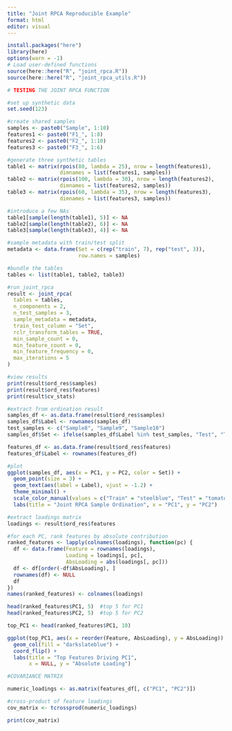 ```yaml
---
title: "Joint RPCA Reproducible Example"
format: html
editor: visual
---
```


```r
install.packages("here")
library(here)
options(warn = -1)
# Load user-defined functions
source(here::here("R", "joint_rpca.R"))
source(here::here("R", "joint_rpca_utils.R"))

# TESTING THE JOINT RPCA FUNCTION

#set up synthetic data
set.seed(123)

#create shared samples
samples <- paste0("Sample", 1:10)
features1 <- paste0("F1_", 1:8)
features2 <- paste0("F2_", 1:10)
features3 <- paste0("F3_", 1:6)

#generate three synthetic tables
table1 <- matrix(rpois(80, lambda = 25), nrow = length(features1),
                 dimnames = list(features1, samples))
table2 <- matrix(rpois(100, lambda = 30), nrow = length(features2),
                 dimnames = list(features2, samples))
table3 <- matrix(rpois(60, lambda = 35), nrow = length(features3),
                 dimnames = list(features3, samples))

#introduce a few NAs
table1[sample(length(table1), 5)] <- NA
table2[sample(length(table2), 6)] <- NA
table3[sample(length(table3), 4)] <- NA

#sample metadata with train/test split
metadata <- data.frame(Set = c(rep("train", 7), rep("test", 3)),
                       row.names = samples)

#bundle the tables
tables <- list(table1, table2, table3)

#run joint_rpca
result <- joint_rpca(
  tables = tables,
  n_components = 2,
  n_test_samples = 3,
  sample_metadata = metadata,
  train_test_column = "Set",
  rclr_transform_tables = TRUE,
  min_sample_count = 0,
  min_feature_count = 0,
  min_feature_frequency = 0,
  max_iterations = 5
)

#view results
print(result$ord_res$samples)
print(result$ord_res$features)
print(result$cv_stats)

#extract from ordination result
samples_df <- as.data.frame(result$ord_res$samples)
samples_df$Label <- rownames(samples_df)
test_samples <- c("Sample8", "Sample9", "Sample10") 
samples_df$Set <- ifelse(samples_df$Label %in% test_samples, "Test", "Train")

features_df <- as.data.frame(result$ord_res$features)
features_df$Label <- rownames(features_df)

#plot
ggplot(samples_df, aes(x = PC1, y = PC2, color = Set)) +
  geom_point(size = 3) +
  geom_text(aes(label = Label), vjust = -1.2) +
  theme_minimal() +
  scale_color_manual(values = c("Train" = "steelblue", "Test" = "tomato")) +
  labs(title = "Joint RPCA Sample Ordination", x = "PC1", y = "PC2")

#extract loadings matrix
loadings <- result$ord_res$features

#for each PC, rank features by absolute contribution
ranked_features <- lapply(colnames(loadings), function(pc) {
  df <- data.frame(Feature = rownames(loadings),
                   Loading = loadings[, pc],
                   AbsLoading = abs(loadings[, pc]))
  df <- df[order(-df$AbsLoading), ]
  rownames(df) <- NULL
  df
})
names(ranked_features) <- colnames(loadings)

head(ranked_features$PC1, 5)  #top 5 for PC1
head(ranked_features$PC2, 5)  #top 5 for PC2

top_PC1 <- head(ranked_features$PC1, 10)

ggplot(top_PC1, aes(x = reorder(Feature, AbsLoading), y = AbsLoading)) +
  geom_col(fill = "darkslateblue") +
  coord_flip() +
  labs(title = "Top Features Driving PC1",
       x = NULL, y = "Absolute Loading")

#COVARIANCE MATRIX

numeric_loadings <- as.matrix(features_df[, c("PC1", "PC2")])

#cross-product of feature loadings
cov_matrix <- tcrossprod(numeric_loadings)

print(cov_matrix)

```
